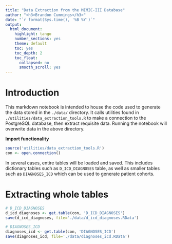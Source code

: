 ```yaml
---
title: "Data Extraction from the MIMIC-III Database"
author: "<h3>Brandon Cummings</h3>"
date: "`r format(Sys.time(), '%B %Y')`"
output:
  html_document:
    highlight: tango
    number_sections: yes
    theme: default
    toc: yes
    toc_depth: 2
    toc_float:
      collapsed: no
      smooth_scroll: yes
---
```


# Introduction

This markdown notebook is intended to house the code used to generate the data stored in the `./data/` directory. It calls utilities found in `./utilities/data_extraction_tools.R` to make a connection to the PostgreSQL database, then extract requisite data. Running the notebook will overwrite data in the above directory.

**Import functionality**
```r
source('utilities/data_extraction_tools.R')
con <- open.connection()
```

In several cases, entire tables will be loaded and saved. This includes dictionary tables such as `D_ICD_DIAGNOSES` table, as well as smaller tables such as `DIAGNOSES_ICD` which can be used to generate patient cohorts.

# Extracting whole tables

```r
# D_ICD_DIAGNOSES
d_icd_diagnoses <- get.table(con, 'D_ICD_DIAGNOSES')
save(d_icd_diagnoses, file='./data/d_icd_diagnoses.RData')

# DIAGNOSES_ICD
diagnoses_icd <- get.table(con, 'DIAGNOSES_ICD')
save(diagnoses_icd, file='./data/diagnoses_icd.RData')

```
